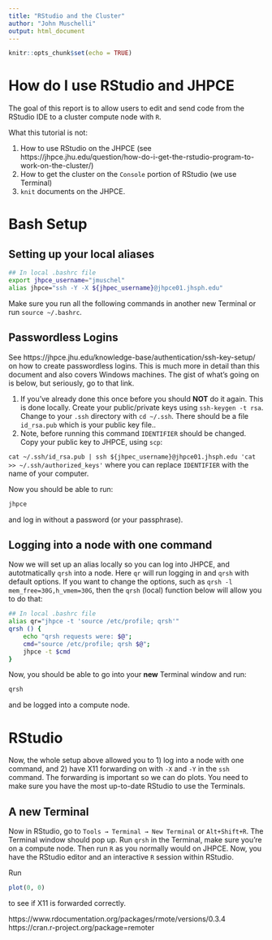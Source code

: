 ```yaml
---
title: "RStudio and the Cluster"
author: "John Muschelli"
output: html_document
---
```


```r
knitr::opts_chunk$set(echo = TRUE)
```

# How do I use RStudio and JHPCE
The goal of this report is to allow users to edit and send code from the RStudio IDE to a cluster compute node with `R`.  

What this tutorial is not:

1) How to use RStudio on the JHPCE (see https://jhpce.jhu.edu/question/how-do-i-get-the-rstudio-program-to-work-on-the-cluster/)
2) How to get the cluster on the `Console` portion of RStudio (we use Terminal)
3) `knit` documents on the JHPCE.

# Bash Setup 

## Setting up your local aliases

```bash
## In local .bashrc file
export jhpce_username="jmuschel"
alias jhpce="ssh -Y -X ${jhpec_username}@jhpce01.jhsph.edu"
```

Make sure you run all the following commands in another new Terminal or run `source ~/.bashrc`.  

## Passwordless Logins

See https://jhpce.jhu.edu/knowledge-base/authentication/ssh-key-setup/ on how to create passwordless logins.  This is much more in detail than this document and also covers Windows machines.  The gist of what's going on is below, but seriously, go to that link.

1.  If you've already done this once before you should **NOT** do it again.  This is done locally. Create your public/private keys using `ssh-keygen -t rsa`. Change to your `.ssh` directory with `cd ~/.ssh`. There should be a file `id_rsa.pub` which is your public key file..
2.  Note, before running this command `IDENTIFIER` should be changed.  Copy your public key to JHPCE, using `scp`:

`cat ~/.ssh/id_rsa.pub | ssh ${jhpec_username}@jhpce01.jhsph.edu 'cat >> ~/.ssh/authorized_keys'`
where you can replace `IDENTIFIER` with the name of your computer. 

Now you should be able to run:

```bash
jhpce
```
and log in without a password (or your passphrase).


## Logging into a node with one command

Now we will set up an alias locally so you can log into JHPCE, and autotmatically `qrsh` into a node.  Here `qr` will run logging in and `qrsh` with default options.  If you want to change the options, such as `qrsh -l mem_free=30G,h_vmem=30G`, then the `qrsh` (local) function below will allow you to do that:

```bash
## In local .bashrc file
alias qr="jhpce -t 'source /etc/profile; qrsh'"
qrsh () { 
    echo "qrsh requests were: $@";
    cmd="source /etc/profile; qrsh $@";
    jhpce -t $cmd
}
```

Now, you should be able to go into your **new** Terminal window and run:
```bash
qrsh
```
and be logged into a compute node.

# RStudio

Now, the whole setup above allowed you to 1) log into a node with one command, and 2) have X11 forwarding on with `-X` and `-Y` in the `ssh` command.  The forwarding is important so we can do plots.  You need to make sure you have the most up-to-date RStudio to use the Terminals.

## A new Terminal

Now in RStudio, go to `Tools → Terminal → New Terminal` or `Alt+Shift+R`.  The Terminal window should pop up.  Run `qrsh` in the Terminal, make sure you're on a compute node.  Then run `R` as you normally would on JHPCE.  Now, you have the RStudio editor and an interactive `R` session within RStudio.  

Run 
```r
plot(0, 0)
```
to see if X11 is forwarded correctly.


https://www.rdocumentation.org/packages/rmote/versions/0.3.4
https://cran.r-project.org/package=remoter
